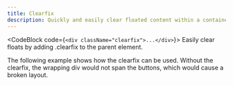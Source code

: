 ```yaml
---
title: Clearfix
description: Quickly and easily clear floated content within a container by adding a clearfix utility.
---
```



<CodeBlock code={`<div className="clearfix">...</div>`}>
  Easily clear floats by adding .clearfix to the parent element.
</CodeBlock>

<CodeBlock code={ClearfixBasic}>
  The following example shows how the clearfix can be used. Without the
  clearfix, the wrapping div would not span the buttons, which would cause a
  broken layout.
</CodeBlock>
